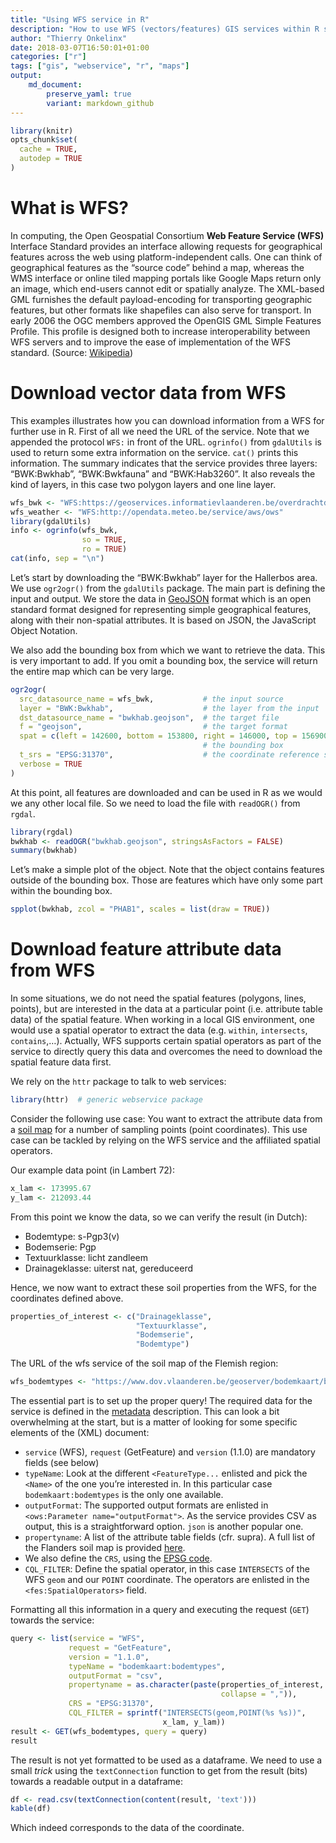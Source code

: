 ```yaml
---
title: "Using WFS service in R"
description: "How to use WFS (vectors/features) GIS services within R scripts"
author: "Thierry Onkelinx"
date: 2018-03-07T16:50:01+01:00
categories: ["r"]
tags: ["gis", "webservice", "r", "maps"]
output: 
    md_document:
        preserve_yaml: true
        variant: markdown_github
---
```


```r
library(knitr)
opts_chunk$set(
  cache = TRUE,
  autodep = TRUE
)
```

# What is WFS?

In computing, the Open Geospatial Consortium **Web Feature Service (WFS)** Interface Standard provides an interface allowing requests for geographical features across the web using platform-independent calls. One can think of geographical features as the "source code" behind a map, whereas the WMS interface or online tiled mapping portals like Google Maps return only an image, which end-users cannot edit or spatially analyze. The XML-based GML furnishes the default payload-encoding for transporting geographic features, but other formats like shapefiles can also serve for transport. In early 2006 the OGC members approved the OpenGIS GML Simple Features Profile. This profile is designed both to increase interoperability between WFS servers and to improve the ease of implementation of the WFS standard. (Source: [Wikipedia](https://en.wikipedia.org/wiki/Web_Feature_Service))

# Download vector data from WFS

This examples illustrates how you can download information from a WFS for further use in R. First of all we need the URL of the service. Note that we appended the protocol `WFS:` in front of the URL. `ogrinfo()` from `gdalUtils` is used to return some extra information on the service. `cat()` prints this information. The summary indicates that the service provides three layers: "BWK:Bwkhab", "BWK:Bwkfauna" and "BWK:Hab3260". It also reveals the kind of layers, in this case two polygon layers and one line layer.

```r
wfs_bwk <- "WFS:https://geoservices.informatievlaanderen.be/overdrachtdiensten/BWK/wfs"
wfs_weather <- "WFS:http://opendata.meteo.be/service/aws/ows"
library(gdalUtils)
info <- ogrinfo(wfs_bwk, 
                so = TRUE, 
                ro = TRUE)
cat(info, sep = "\n")
```

Let's start by downloading the "BWK:Bwkhab" layer for the Hallerbos area. We use `ogr2ogr()` from the `gdalUtils` package. The main part is defining the input and output. We store the data in [GeoJSON](https://en.wikipedia.org/wiki/GeoJSON) format which is an open standard format designed for representing simple geographical features, along with their non-spatial attributes. It is based on JSON, the JavaScript Object Notation.

We also add the bounding box from which we want to retrieve the data. This is very important to add. If you omit a bounding box, the service will return the entire map which can be very large.

```r
ogr2ogr(
  src_datasource_name = wfs_bwk,           # the input source
  layer = "BWK:Bwkhab",                    # the layer from the input
  dst_datasource_name = "bwkhab.geojson",  # the target file
  f = "geojson",                           # the target format
  spat = c(left = 142600, bottom = 153800, right = 146000, top = 156900),
                                           # the bounding box
  t_srs = "EPSG:31370",                    # the coordinate reference system
  verbose = TRUE
)
```

At this point, all features are downloaded and can be used in R as we would we any other local file. So we need to load the file with `readOGR()` from `rgdal`.

```r
library(rgdal)
bwkhab <- readOGR("bwkhab.geojson", stringsAsFactors = FALSE)
summary(bwkhab)
```

Let's make a simple plot of the object. Note that the object contains features outside of the bounding box. Those are features which have only some part within the bounding box.

```r
spplot(bwkhab, zcol = "PHAB1", scales = list(draw = TRUE))
```

# Download feature attribute data from WFS

In some situations, we do not need the spatial features (polygons, lines, points), but are interested in the data at a particular point (i.e. attribute table data) of the spatial feature. When working in a local GIS environment, one would use a spatial operator to extract the data (e.g. `within`, `intersects`, `contains`,...). Actually, WFS supports certain spatial operators as part of the service to directly query this data and overcomes the need to download the spatial feature data first.

We rely on the `httr`  package to talk to web services:

```r
library(httr)  # generic webservice package
```

Consider the following use case: You want to extract the attribute data from a [soil map](http://www.geopunt.be/catalogus/datasetfolder/5c129f2d-4498-4bc3-8860-01cb2d513f8f) for a number of sampling points (point coordinates). This use case can be tackled by relying on the WFS service and the affiliated spatial operators.

Our example data point (in Lambert 72):
```r
x_lam <- 173995.67
y_lam <- 212093.44
```

From this point we know the data, so we can verify the result (in Dutch):

* Bodemtype:	s-Pgp3(v)
* Bodemserie:	Pgp
* Textuurklasse:	licht zandleem
* Drainageklasse:	uiterst nat, gereduceerd

Hence, we now want to extract these soil properties from the WFS, for the coordinates defined above. 
```r
properties_of_interest <- c("Drainageklasse",
                            "Textuurklasse",
                            "Bodemserie",
                            "Bodemtype")
```

The URL of the wfs service of the soil map of the Flemish region:
```r
wfs_bodemtypes <- "https://www.dov.vlaanderen.be/geoserver/bodemkaart/bodemtypes/wfs?"
```

The essential part is to set up the proper query! The required data for the service is defined in the [metadata](https://www.dov.vlaanderen.be/geoserver/bodemkaart/bodemtypes/wfs?version=1.1.0&request=GetCapabilities&service=wfs) description. This can look a bit overwhelming at the start, but is a matter of looking for some specific elements of the (XML) document:

* `service` (WFS), `request` (GetFeature) and `version` (1.1.0) are mandatory fields (see below)
* `typeName`: Look at the different `<FeatureType...` enlisted and pick the `<Name>` of the one you're interested in. In this particular case `bodemkaart:bodemtypes` is the only one available.
* `outputFormat`: The supported output formats are enlisted in `<ows:Parameter name="outputFormat">`. As the service provides CSV as output, this is a straightforward option. `json` is another popular one.
* `propertyname`: A list of the attribute table fields (cfr. supra). A full list of the Flanders soil map is provided [here](https://www.dov.vlaanderen.be/geoserver/bodemkaart/bodemtypes/wfs?request=DescribeFeatureType).
* We also define the `CRS`, using the [EPSG code](http://spatialreference.org/).
* `CQL_FILTER`: Define the spatial operator, in this case `INTERSECTS` of the WFS `geom` and our `POINT` coordinate. The operators are enlisted in the `<fes:SpatialOperators>` field.

Formatting all this information in a query and executing the request (`GET`) towards the service:

```r
query <- list(service = "WFS",
             request = "GetFeature",
             version = "1.1.0",
             typeName = "bodemkaart:bodemtypes",
             outputFormat = "csv",
             propertyname = as.character(paste(properties_of_interest,
                                               collapse = ",")),
             CRS = "EPSG:31370",
             CQL_FILTER = sprintf("INTERSECTS(geom,POINT(%s %s))",
                                  x_lam, y_lam)) 
result <- GET(wfs_bodemtypes, query = query)
result
```

The result is not yet formatted to be used as a dataframe. We need to use a small *trick* using the `textConnection` function to get from the result (bits) towards a readable output in a dataframe:

```r
df <- read.csv(textConnection(content(result, 'text')))
kable(df)
```

Which indeed corresponds to the data of the coordinate.








